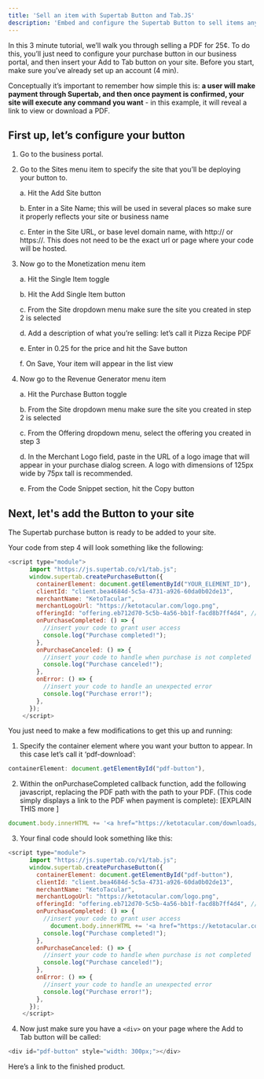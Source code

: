```yaml
---
title: 'Sell an item with Supertab Button and Tab.JS'
description: 'Embed and configure the Supertab Button to sell items anywhere online.'
---
```


In this 3 minute tutorial, we’ll walk you through selling a PDF for 25¢. To do this, you’ll just need to configure your purchase button in our business portal, and then insert your Add to Tab button on your site. Before you start, make sure you’ve already set up an account (4 min). 

Conceptually it’s important to remember how simple this is: **a user will make payment through Supertab, and then once payment is confirmed, your site will execute any command you want** - in this example, it will reveal a link to view or download a PDF. 

## First up, let’s configure your button 
1. Go to the business portal. 
2. Go to the Sites menu item to specify the site that you’ll be deploying your button to. 
    
    a. Hit the Add Site button 
    
    b. Enter in a Site Name; this will be used in several places so make sure it properly reflects your site or business name 
    
    c. Enter in the Site URL, or base level domain name, with http:// or https://. This does not need to be the exact url or page where your code will be hosted. 
3. Now go to the Monetization menu item 
    
    a. Hit the Single Item toggle 
    
    b. Hit the Add Single Item button 
    
    c. From the Site dropdown menu make sure the site you created in step 2 is selected
    
    d. Add a description of what you’re selling: let’s call it Pizza Recipe PDF
    
    e. Enter in 0.25 for the price and hit the Save button 
    
    f. On Save, Your item will appear in the list view 
4. Now go to the Revenue Generator menu item

    a. Hit the Purchase Button toggle 
    
    b. From the Site dropdown menu make sure the site you created in step 2 is selected
    
    c. From the Offering dropdown menu, select the offering you created in step 3 
    
    d. In the Merchant Logo field, paste in the URL of a logo image that will appear in your purchase dialog screen. A logo with dimensions of 125px wide by 75px tall is recommended. 
    
    e. From the Code Snippet section, hit the Copy button 

## Next, let's add the Button to your site

The Supertab purchase button is ready to be added to your site. 

Your code from step 4 will look something like the following:

```javascript
<script type="module">
      import "https://js.supertab.co/v1/tab.js";
      window.supertab.createPurchaseButton({
        containerElement: document.getElementById("YOUR_ELEMENT_ID"),
        clientId: "client.bea4684d-5c5a-4731-a926-60da0b02de13",
        merchantName: "KetoTacular",
        merchantLogoUrl: "https://ketotacular.com/logo.png",
        offeringId: "offering.eb712d70-5c5b-4a56-bb1f-facd8b7ff4d4", // optional
        onPurchaseCompleted: () => {
          //insert your code to grant user access
          console.log("Purchase completed!");
        },
        onPurchaseCanceled: () => {
          //insert your code to handle when purchase is not completed
          console.log("Purchase canceled!");
        },
        onError: () => {
          //insert your code to handle an unexpected error
          console.log("Purchase error!");
        },
      });
    </script>
```

You just need to make a few modifications to get this up and running:

1. Specify the container element where you want your button to appear. In this case let’s call it ‘pdf-download’: 

```javascript
containerElement: document.getElementById("pdf-button"),

```

2. Within the onPurchaseCompleted callback function, add the following javascript, replacing the PDF path with the path to your PDF. (This code simply displays a link to the PDF when payment is complete): [EXPLAIN THIS more ] 

```javascript
document.body.innerHTML += '<a href="https://ketotacular.com/downloads/pizza_recipe.pdf">View the PDF</a>'; 

```

3. Your final code should look something like this: 

```javascript
<script type="module">
      import "https://js.supertab.co/v1/tab.js";
      window.supertab.createPurchaseButton({
        containerElement: document.getElementById("pdf-button"),
        clientId: "client.bea4684d-5c5a-4731-a926-60da0b02de13",
        merchantName: "KetoTacular",
        merchantLogoUrl: "https://ketotacular.com/logo.png",
        offeringId: "offering.eb712d70-5c5b-4a56-bb1f-facd8b7ff4d4", // optional
        onPurchaseCompleted: () => {
          //insert your code to grant user access 
            document.body.innerHTML += '<a href="https://ketotacular.com/downloads/pizza_recipe.pdf">View the PDF</a>'; 
          console.log("Purchase completed!");
        },
        onPurchaseCanceled: () => {
          //insert your code to handle when purchase is not completed 
          console.log("Purchase canceled!"); 
        },
        onError: () => {
          //insert your code to handle an unexpected error
          console.log("Purchase error!");
        },
      });
    </script> 

```

4. Now just make sure you have a `<div>` on your page where the Add to Tab button will be called: 

```javascript
<div id="pdf-button" style="width: 300px;"></div>
```

Here’s a link to the finished product. 
